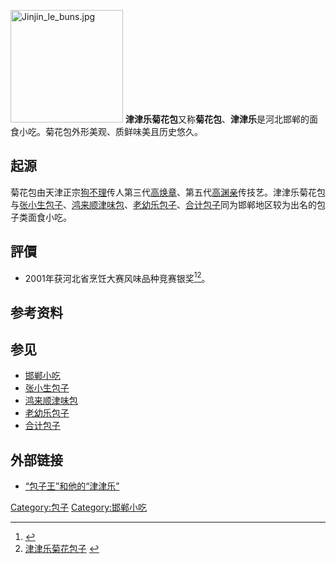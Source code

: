 [[File:Jinjin_le_buns.jpg|180px]]
'''津津乐菊花包'''又称'''菊花包'''、'''津津乐'''是河北邯郸的面食小吃。菊花包外形美观、质鲜味美且历史悠久。
== 起源 ==
菊花包由天津正宗[[狗不理|狗不理]]传人第三代[[高焕章|高焕章]]、第五代[[高渊亲|高渊亲]]传技艺。津津乐菊花包与[[张小生包子|张小生包子]]、[[鸿来顺津味包|鸿来顺津味包]]、[[老幼乐包子|老幼乐包子]]、[[合计包子|合计包子]]同为邯郸地区较为出名的包子类面食小吃。
== 評價 ==
*2001年获河北省烹饪大赛风味品种竞赛银奖<ref>{{Cite web |url=http://travel.hebnews.cn/zt/2012/2012-09/29/content_2868168_2.htm |title=闻名遐迩 邯郸最有名的十大地道小吃 |access-date=2014-10-05 |archive-url=https://web.archive.org/web/20160304203919/http://travel.hebnews.cn/zt/2012/2012-09/29/content_2868168_2.htm |archive-date=2016-03-04 |dead-url=yes }}</ref><ref>[http://www.handantour.com.cn/Item.aspx?id=184 津津乐菊花包子] {{webarchive|url=https://web.archive.org/web/20141021153412/http://www.handantour.com.cn/(S(njdjf145luzrrhmiurzac5v5))/Item.aspx?id=184 |date=2014-10-21 }}</ref>。

== 参考资料 ==
{{reflist}}

== 参见 ==
*[[邯郸小吃|邯郸小吃]]
* [[张小生包子|张小生包子]]
* [[鸿来顺津味包|鸿来顺津味包]]
* [[老幼乐包子|老幼乐包子]]
* [[合计包子|合计包子]]

== 外部链接 ==
*[https://web.archive.org/web/20141006121553/http://www.handannews.com.cn/epaper/zysb/html/2010-05/24/content_7050895.htm “包子王”和他的“津津乐”]

{{邯郸小吃}}
[[Category:包子|Category:包子]]
[[Category:邯郸小吃|Category:邯郸小吃]]